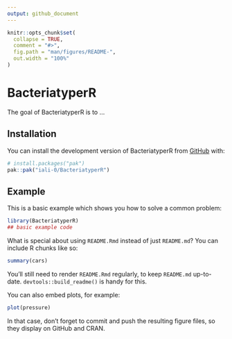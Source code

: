 ```yaml
---
output: github_document
---
```


<!-- README.md is generated from README.Rmd. Please edit that file -->

```r
knitr::opts_chunk$set(
  collapse = TRUE,
  comment = "#>",
  fig.path = "man/figures/README-",
  out.width = "100%"
)
```

# BacteriatyperR

<!-- badges: start -->
<!-- badges: end -->

The goal of BacteriatyperR is to ...

## Installation

You can install the development version of BacteriatyperR from [GitHub](https://github.com/) with:

``` r
# install.packages("pak")
pak::pak("iali-0/BacteriatyperR")
```

## Example

This is a basic example which shows you how to solve a common problem:

```r
library(BacteriatyperR)
## basic example code
```

What is special about using `README.Rmd` instead of just `README.md`? You can include R chunks like so:

```r
summary(cars)
```

You'll still need to render `README.Rmd` regularly, to keep `README.md` up-to-date. `devtools::build_readme()` is handy for this.

You can also embed plots, for example:

```r
plot(pressure)
```

In that case, don't forget to commit and push the resulting figure files, so they display on GitHub and CRAN.
